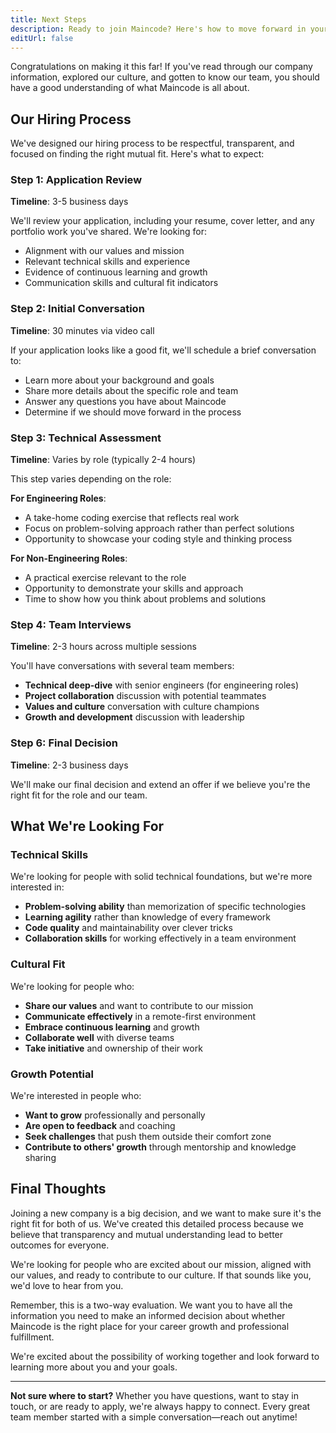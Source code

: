 ```yaml
---
title: Next Steps
description: Ready to join Maincode? Here's how to move forward in your journey with us
editUrl: false
---
```



Congratulations on making it this far! If you've read through our company information, explored our culture, and gotten to know our team, you should have a good understanding of what Maincode is all about.



## Our Hiring Process

We've designed our hiring process to be respectful, transparent, and focused on finding the right mutual fit. Here's what to expect:

### Step 1: Application Review
**Timeline**: 3-5 business days

We'll review your application, including your resume, cover letter, and any portfolio work you've shared. We're looking for:
- Alignment with our values and mission
- Relevant technical skills and experience
- Evidence of continuous learning and growth
- Communication skills and cultural fit indicators

### Step 2: Initial Conversation
**Timeline**: 30 minutes via video call

If your application looks like a good fit, we'll schedule a brief conversation to:
- Learn more about your background and goals
- Share more details about the specific role and team
- Answer any questions you have about Maincode
- Determine if we should move forward in the process

### Step 3: Technical Assessment
**Timeline**: Varies by role (typically 2-4 hours)

This step varies depending on the role:

**For Engineering Roles**: 
- A take-home coding exercise that reflects real work
- Focus on problem-solving approach rather than perfect solutions
- Opportunity to showcase your coding style and thinking process

**For Non-Engineering Roles**:
- A practical exercise relevant to the role
- Opportunity to demonstrate your skills and approach
- Time to show how you think about problems and solutions

### Step 4: Team Interviews
**Timeline**: 2-3 hours across multiple sessions

You'll have conversations with several team members:
- **Technical deep-dive** with senior engineers (for engineering roles)
- **Project collaboration** discussion with potential teammates
- **Values and culture** conversation with culture champions
- **Growth and development** discussion with leadership


### Step 6: Final Decision
**Timeline**: 2-3 business days

We'll make our final decision and extend an offer if we believe you're the right fit for the role and our team.

## What We're Looking For

### Technical Skills
We're looking for people with solid technical foundations, but we're more interested in:
- **Problem-solving ability** than memorization of specific technologies
- **Learning agility** rather than knowledge of every framework
- **Code quality** and maintainability over clever tricks
- **Collaboration skills** for working effectively in a team environment

### Cultural Fit
We're looking for people who:
- **Share our values** and want to contribute to our mission
- **Communicate effectively** in a remote-first environment
- **Embrace continuous learning** and growth
- **Collaborate well** with diverse teams
- **Take initiative** and ownership of their work

### Growth Potential
We're interested in people who:
- **Want to grow** professionally and personally
- **Are open to feedback** and coaching
- **Seek challenges** that push them outside their comfort zone
- **Contribute to others' growth** through mentorship and knowledge sharing

## Final Thoughts

Joining a new company is a big decision, and we want to make sure it's the right fit for both of us. We've created this detailed process because we believe that transparency and mutual understanding lead to better outcomes for everyone.

We're looking for people who are excited about our mission, aligned with our values, and ready to contribute to our culture. If that sounds like you, we'd love to hear from you.

Remember, this is a two-way evaluation. We want you to have all the information you need to make an informed decision about whether Maincode is the right place for your career growth and professional fulfillment.

We're excited about the possibility of working together and look forward to learning more about you and your goals.

---


**Not sure where to start?** Whether you have questions, want to stay in touch, or are ready to apply, we're always happy to connect. Every great team member started with a simple conversation—reach out anytime! 